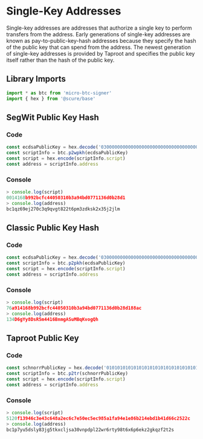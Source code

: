 # Single-Key Addresses

Single-key addresses are addresses that authorize a single key to perform transfers from the address.
Early generations of single-key addresses are known as pay-to-public-key-hash addresses because they specify the hash of the public key that can spend from the address.
The newest generation of single-key addresses is provided by Taproot and specifies the public key itself rather than the hash of the public key.

## Library Imports

```typescript
import * as btc from 'micro-btc-signer'
import { hex } from '@scure/base' 
```

## SegWit Public Key Hash

### Code

```typescript
const ecdsaPublicKey = hex.decode('030000000000000000000000000000000000000000000000000000000000000001')
const scriptInfo = btc.p2wpkh(ecdsaPublicKey)
const script = hex.encode(scriptInfo.script)
const address = scriptInfo.address
```

### Console

```typescript
> console.log(script)
0014168b992bcfc44050310b3a94bd0771136d0b28d1
> console.log(address)
bc1qz69ej270c3q9qvgt822t6pm3zdksk2x35j2jlm
```

## Classic Public Key Hash

### Code

```typescript
const ecdsaPublicKey = hex.decode('030000000000000000000000000000000000000000000000000000000000000001')
const scriptInfo = btc.p2pkh(ecdsaPublicKey)
const script = hex.encode(scriptInfo.script)
const address = scriptInfo.address
```

### Console

```typescript
> console.log(script)
76a914168b992bcfc44050310b3a94bd0771136d0b28d188ac
> console.log(address)
134D6gYy8DsR5m4416BnmgASuMBqKvogQh
```

## Taproot Public Key

### Code

```typescript
const schnorrPublicKey = hex.decode('0101010101010101010101010101010101010101010101010101010101010101')
const scriptInfo = btc.p2tr(schnorrPublicKey)
const script = hex.encode(scriptInfo.script)
const address = scriptInfo.address
```

### Console

```typescript
> console.log(script)
5120f13946c3e43c648a2ec6c7e50ec5ec985a1fa94e1e86b214ebd1b41d66c2522c
> console.log(address)
bc1p7yu5dsly83jg5tkxcljsa30vnpdpl22wr6rty98t6x6p6ekz2gkqzf2t2s
```
